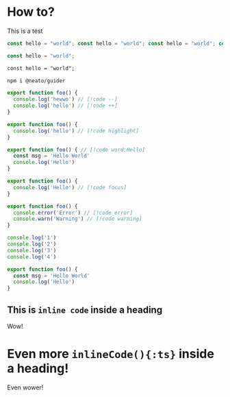 # How to?

This is a test

```ts
const hello = "world"; const hello = "world"; const hello = "world"; const hello = "world"; const hello = "world"; const hello = "world";
```

```ts showLineNumbers
const hello = "world";
```

```txt title="test" showLineNumbers
const hello = "world";
```

```sh npm2yarn
npm i @neato/guider
```

```ts title="div test"
export function foo() {
  console.log('hewwo') // [!code --]
  console.log('hello') // [!code ++]
}
```

```ts title="line highlight test"
export function foo() {
  console.log('hello') // [!code highlight]
}
```

```ts title="word highlight test"
export function foo() { // [!code word:Hello]
  const msg = 'Hello World'
  console.log('Hello')
}
```

```ts title="focus test"
export function foo() {
  console.log('Hello') // [!code focus]
}
```

```ts title="error notation test"
export function foo() {
  console.error('Error') // [!code error]
  console.warn('Warning') // [!code warning]
}
```

```ts {1,3-4} title="line highlight test (meta)"
console.log('1')
console.log('2')
console.log('3')
console.log('4')
```

```ts /Hello/ title="word highlight test (meta)"
export function foo() {
  const msg = 'Hello World'
  console.log('Hello')
}
```

## This is `inline code` inside a heading
Wow!

# Even more `inlineCode(){:ts}` inside a heading!

Even wower!
